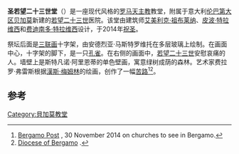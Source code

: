 '''圣若望二十三世堂'''（{{lang-en|San Giovanni XXIII}}）是一座现代风格的[[罗马天主教|罗马天主教]]教堂，附属于意大利[[伦巴第大区|伦巴第大区]][[贝加莫|贝加莫]]新建的[[若望二十三世|若望二十三世]]医院。该堂由建筑师[[艾美利克·祖布莱纳|艾美利克·祖布莱纳]]、[[皮波·特拉维西|皮波·特拉维西]]和[[费迪南多·特拉维西|费迪南多·特拉维西]]设计，于2014年[[祝圣|祝圣]]。

祭坛后面是[[三联画|三联画]]十字架，由安德烈亚·马斯特罗维托在多层玻璃上绘制。在画面中心，十字架的脚下，是一只[[孔雀|孔雀]]。在右侧的画面中，[[若望二十三世|若望二十三世]]安慰哀痛的人。墙壁上是斯特凡诺·阿里恩蒂的单色壁画，寓意绿树成荫的森林。艺术家费拉罗·弗雷斯根据[[漢斯·梅姆林|漢斯·梅姆林]]的绘画，创作了一幅[[苦路|苦路]]<ref>[http://www.bergamopost.it/vivabergamo/dieci-chiese-bergamo-tesori-volta-vita-bisogna-aver-visto/ Bergamo Post] {{Wayback|url=http://www.bergamopost.it/vivabergamo/dieci-chiese-bergamo-tesori-volta-vita-bisogna-aver-visto/ |date=20200102085117 }}, 30 November 2014 on churches to see in Bergamo.</ref><ref>[http://www.diocesibg.it/home_page/notizie/00001871_La_chiesa_all_ospedale_dedicata_a_San_Giovanni_XXIII_apre_alla_citta_dal_25_giugno.html Diocese of Bergamo] {{Wayback|url=http://www.diocesibg.it/home_page/notizie/00001871_La_chiesa_all_ospedale_dedicata_a_San_Giovanni_XXIII_apre_alla_citta_dal_25_giugno.html |date=20160331131546 }}.</ref>。

==参考==
{{Reflist}}

[[Category:貝加莫教堂|Category:貝加莫教堂]]
{{church-stub}}